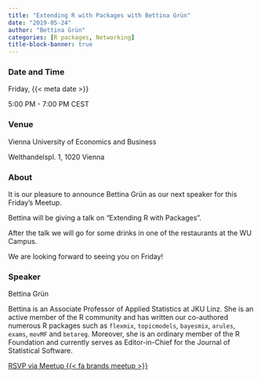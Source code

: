 ```yaml
---
title: "Extending R with Packages with Bettina Grün"
date: "2019-05-24"
author: "Bettina Grün"
categories: [R packages, Networking]
title-block-banner: true
---
```


### Date and Time

Friday, {{< meta date >}}

5:00 PM - 7:00 PM CEST

### Venue

Vienna University of Economics and Business

Welthandelspl. 1, 1020 Vienna

### About

It is our pleasure to announce Bettina Grün as our next speaker for this Friday's Meetup.

Bettina will be giving a talk on "Extending R with Packages".

After the talk we will go for some drinks in one of the restaurants at the WU Campus.

We are looking forward to seeing you on Friday!

### Speaker

Bettina Grün

Bettina is an Associate Professor of Applied Statistics at JKU Linz. She is an active member of the R community and has written our co-authored numerous R packages such as `flexmix`, `topicmodels`, `bayesmix`, `arules`, `exams`, `movMF` and `betareg`. Moreover, she is an ordinary member of the R Foundation and currently serves as Editor-in-Chief for the Journal of Statistical Software.

[RSVP via Meetup {{< fa brands meetup >}}](https://www.meetup.com/rladies-vienna/events/261638478){.btn .btn-outline-primary .rsvp}
